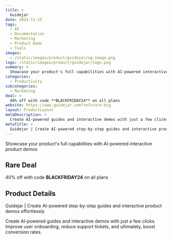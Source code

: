 ```yaml
---
title: >
  Guidejar
date: 2024-11-25
tags:
  - AI
  - Documentation
  - Marketing
  - Product Demo
  - Tools
images:
  - /static/images/product/guidejar/og-image.png
logo: /static/images/product/guidejar/logo.png
summary: >
  Showcase your product's full capabilities with AI-powered interactive product demos
categories:
  - Productivity
subcategories:
  - Marketing
deal: >
  40% off with code **BLACKFRIDAY24** on all plans
website: https://www.guidejar.com?ref=rare-big
layout: ProductLayout
metaDescription: >
  Create AI-powered guides and interactive demos with just a few clicks. Improve user onboarding, reduce support tickets, and ultimately, boost conversion rates.
metaTitle: >
  Guidejar | Create AI-powered step-by-step guides and interactive product demos effortlessly
---
```

Showcase your product's full capabilities with AI-powered interactive product demos

## Rare Deal

40% off with code **BLACKFRIDAY24** on all plans

## Product Details

Guidejar | Create AI-powered step-by-step guides and interactive product demos effortlessly

Create AI-powered guides and interactive demos with just a few clicks. Improve user onboarding, reduce support tickets, and ultimately, boost conversion rates.
